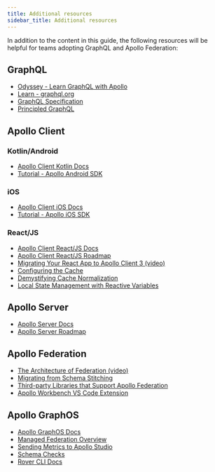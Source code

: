 ```yaml
---
title: Additional resources
sidebar_title: Additional resources
---
```


In addition to the content in this guide, the following resources will be helpful for teams adopting GraphQL and Apollo Federation:

## GraphQL

- [Odyssey - Learn GraphQL with Apollo](https://www.apollographql.com/tutorials)
- [Learn - graphql.org](https://graphql.org/learn/)
- [GraphQL Specification](http://spec.graphql.org/)
- [Principled GraphQL](https://principledgraphql.com/)

## Apollo Client

### Kotlin/Android

- [Apollo Client Kotlin Docs](/kotlin/)
- [Tutorial - Apollo Android SDK](/kotlin/tutorial/00-introduction/)

### iOS

- [Apollo Client iOS Docs](/ios/)
- [Tutorial - Apollo iOS SDK](/ios/get-started/)

### React/JS

- [Apollo Client React/JS Docs](/react/)
- [Apollo Client React/JS Roadmap](https://github.com/apollographql/apollo-client/blob/main/ROADMAP.md)
- [Migrating Your React App to Apollo Client 3 (video)](https://www.youtube.com/watch?v=dlKzlksOUtU)
- [Configuring the Cache](/react/caching/cache-configuration/)
- [Demystifying Cache Normalization](https://www.apollographql.com/blog/demystifying-cache-normalization/)
- [Local State Management with Reactive Variables](https://www.apollographql.com/blog/local-state-management-with-reactive-variables/)

## Apollo Server

- [Apollo Server Docs](/apollo-server/)
- [Apollo Server Roadmap](https://github.com/apollographql/apollo-server/blob/main/ROADMAP.md)

## Apollo Federation

- [The Architecture of Federation (video)](https://www.youtube.com/watch?v=LKQKn1oFXJU)
- [Migrating from Schema Stitching](/federation/migrating-from-stitching/)
- [Third-party Libraries that Support Apollo Federation](/federation/building-supergraphs/supported-subgraphs/)
- [Apollo Workbench VS Code Extension](https://marketplace.visualstudio.com/items?itemName=apollographql.apollo-workbench)

## Apollo GraphOS

- [Apollo GraphOS Docs](/graphos/)
- [Managed Federation Overview](/federation/managed-federation/overview/)
- [Sending Metrics to Apollo Studio](/graphos/metrics/usage-reporting/)
- [Schema Checks](/graphos/delivery/schema-checks/)
- [Rover CLI Docs](/rover/)
